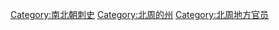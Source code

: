 [[Category:南北朝刺史|Category:南北朝刺史]]
[[Category:北周的州|Category:北周的州]]
[[Category:北周地方官员|Category:北周地方官员]]